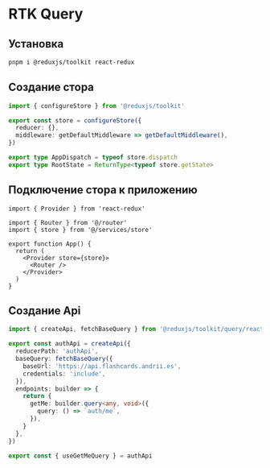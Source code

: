 # RTK Query

## Установка

```bash filename="Terminal"
pnpm i @reduxjs/toolkit react-redux
```

## Создание стора

```ts filename="src/services/store.ts"
import { configureStore } from '@reduxjs/toolkit'

export const store = configureStore({
  reducer: {},
  middleware: getDefaultMiddleware => getDefaultMiddleware(),
})

export type AppDispatch = typeof store.dispatch
export type RootState = ReturnType<typeof store.getState>
```

## Подключение стора к приложению

```tsx filename="src/App.tsx"
import { Provider } from 'react-redux'

import { Router } from '@/router'
import { store } from '@/services/store'

export function App() {
  return (
    <Provider store={store}>
      <Router />
    </Provider>
  )
}
```

## Создание Api

```ts filename="src/services/auth/auth.ts"
import { createApi, fetchBaseQuery } from '@reduxjs/toolkit/query/react'

export const authApi = createApi({
  reducerPath: 'authApi',
  baseQuery: fetchBaseQuery({
    baseUrl: 'https://api.flashcards.andrii.es',
    credentials: 'include',
  }),
  endpoints: builder => {
    return {
      getMe: builder.query<any, void>({
        query: () => `auth/me`,
      }),
    }
  },
})

export const { useGetMeQuery } = authApi
```
